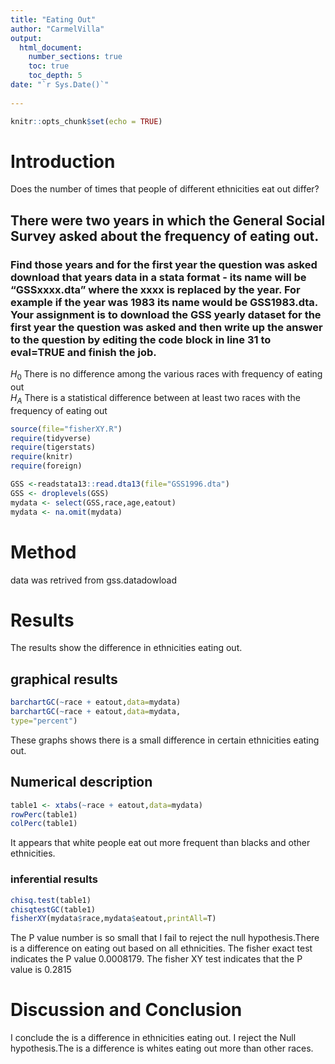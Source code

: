 ```yaml
---
title: "Eating Out"
author: "CarmelVilla"
output: 
  html_document:
    number_sections: true
    toc: true
    toc_depth: 5
date: "`r Sys.Date()`"    
    
---
```


```r
knitr::opts_chunk$set(echo = TRUE)
```
# Introduction
Does the number of times that people of different ethnicities eat out differ?

## There were two years in which the General Social Survey asked about the frequency of eating out.
### Find those years and for the first year the question was asked download that years data in a stata format - its name will be "GSSxxxx.dta" where the xxxx is replaced by the year.  For example if the year was 1983 its name would be GSS1983.dta. Your assignment is to download the GSS yearly dataset for the first year the question was asked and then  write up the answer to the question by editing the  code block in line 31 to eval=TRUE and finish the job. 

$H_0$ There is no difference among the various races with frequency of eating out  
$H_A$ There is a statistical difference between at least two races with the frequency of eating out  


```r
source(file="fisherXY.R")
require(tidyverse)
require(tigerstats)
require(knitr)
require(foreign)
```
```r
GSS <-readstata13::read.dta13(file="GSS1996.dta")
GSS <- droplevels(GSS)
mydata <- select(GSS,race,age,eatout)
mydata <- na.omit(mydata)
```

# Method
data was retrived from gss.datadowload

# Results
The results show the difference in ethnicities eating out.

## graphical results


```r
barchartGC(~race + eatout,data=mydata)
barchartGC(~race + eatout,data=mydata,
type="percent")
```

These graphs shows there is a small difference in certain ethnicities eating out.




## Numerical description
```r
table1 <- xtabs(~race + eatout,data=mydata)
rowPerc(table1)
colPerc(table1)
```
It appears that white people eat out more frequent than blacks and other ethnicities.



### inferential results

```r
chisq.test(table1)
chisqtestGC(table1)
fisherXY(mydata$race,mydata$eatout,printAll=T)
```

The P value number is so small that I fail to reject the null hypothesis.There is a difference on eating out based on all ethnicities. 
The fisher exact test indicates the P value 0.0008179.
The fisher XY test indicates that the P value is 0.2815

# Discussion and Conclusion

I conclude the is a difference in ethnicities eating out. I reject the Null hypothesis.The is a difference is whites eating out more than other races.
